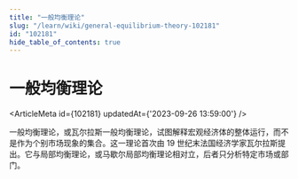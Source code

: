 ```yaml
---
title: "一般均衡理论"
slug: "/learn/wiki/general-equilibrium-theory-102181"
id: "102181"
hide_table_of_contents: true
---
```



# 一般均衡理论

<ArticleMeta id={102181} updatedAt={'2023-09-26 13:59:00'} />
<div className='border-solid border-b border-t-0 my-4 border-[var(--ifm-color-gray-300)]' />

一般均衡理论，或瓦尔拉斯一般均衡理论，试图解释宏观经济体的整体运行，而不是作为个别市场现象的集合。这一理论首次由 19 世纪末法国经济学家瓦尔拉斯提出。它与局部均衡理论，或马歇尔局部均衡理论相对立，后者只分析特定市场或部门。
